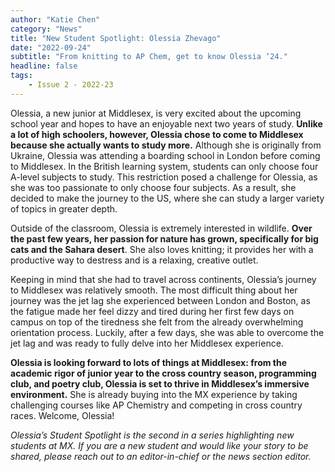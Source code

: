 ```yaml
---
author: "Katie Chen"
category: "News"
title: "New Student Spotlight: Olessia Zhevago"
date: "2022-09-24"
subtitle: "From knitting to AP Chem, get to know Olessia ‘24."
headline: false
tags:
    - Issue 2 - 2022-23
---
```



Olessia, a new junior at Middlesex, is very excited about the upcoming school year and hopes to have an enjoyable next two years of study. **Unlike a lot of high schoolers, however, Olessia chose to come to Middlesex because she actually wants to study more.** Although she is originally from Ukraine, Olessia was attending a boarding school in London before coming to Middlesex. In the British learning system, students can only choose four A-level subjects to study. This restriction posed a challenge for Olessia, as she was too passionate to only choose four subjects. As a result, she decided to make the journey to the US, where she can study a larger variety of topics in greater depth. 

Outside of the classroom, Olessia is extremely interested in wildlife. **Over the past few years, her passion for nature has grown, specifically for big cats and the Sahara desert**. She also loves knitting; it provides her with a productive way to destress and is a relaxing, creative outlet.

Keeping in mind that she had to travel across continents, Olessia’s journey to Middlesex was relatively smooth. The most difficult thing about her journey was the jet lag she experienced between London and Boston, as the fatigue made her feel dizzy and tired during her first few days on campus on top of the tiredness she felt from the already overwhelming orientation process. Luckily, after a few days, she was able to overcome the jet lag and was ready to fully delve into her Middlesex experience. 

**Olessia is looking forward to lots of things at Middlesex: from the academic rigor of junior year to the cross country season, programming club, and poetry club, Olessia is set to thrive in Middlesex’s immersive environment.** She is already buying into the MX experience by taking challenging courses like AP Chemistry and competing in cross country races. Welcome, Olessia!

_Olessia’s Student Spotlight is the second in a series highlighting new students at MX. If you are a new student and would like your story to be shared, please reach out to an editor-in-chief or the news section editor._